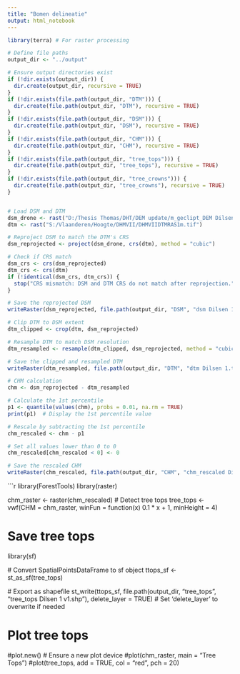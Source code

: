 ```yaml
---
title: "Bomen delineatie"
output: html_notebook
---
```

```r
library(terra) # For raster processing

# Define file paths
output_dir <- "../output"

# Ensure output directories exist
if (!dir.exists(output_dir)) {
  dir.create(output_dir, recursive = TRUE)
}
if (!dir.exists(file.path(output_dir, "DTM"))) {
  dir.create(file.path(output_dir, "DTM"), recursive = TRUE)
}
if (!dir.exists(file.path(output_dir, "DSM"))) {
  dir.create(file.path(output_dir, "DSM"), recursive = TRUE)
}
if (!dir.exists(file.path(output_dir, "CHM"))) {
  dir.create(file.path(output_dir, "CHM"), recursive = TRUE)
}
if (!dir.exists(file.path(output_dir, "tree_tops"))) {
  dir.create(file.path(output_dir, "tree_tops"), recursive = TRUE)
}
if (!dir.exists(file.path(output_dir, "tree_crowns"))) {
  dir.create(file.path(output_dir, "tree_crowns"), recursive = TRUE)
}


# Load DSM and DTM
dsm_drone <- rast("D:/Thesis Thomas/DHT/DEM update/m_geclipt_DEM Dilsen 1.tif")
dtm <- rast("S:/Vlaanderen/Hoogte/DHMVII/DHMVIIDTMRAS1m.tif")

``` 

```r
# Reproject DSM to match the DTM's CRS
dsm_reprojected <- project(dsm_drone, crs(dtm), method = "cubic")

# Check if CRS match
dsm_crs <- crs(dsm_reprojected)
dtm_crs <- crs(dtm)
if (!identical(dsm_crs, dtm_crs)) {
  stop("CRS mismatch: DSM and DTM CRS do not match after reprojection.")
}

# Save the reprojected DSM
writeRaster(dsm_reprojected, file.path(output_dir, "DSM", "dsm Dilsen 1.tif"), overwrite = TRUE)
```

```r
# Clip DTM to DSM extent
dtm_clipped <- crop(dtm, dsm_reprojected)

# Resample DTM to match DSM resolution
dtm_resampled <- resample(dtm_clipped, dsm_reprojected, method = "cubic")

# Save the clipped and resampled DTM
writeRaster(dtm_resampled, file.path(output_dir, "DTM", "dtm Dilsen 1.tif"), overwrite = TRUE)
```

```r
# CHM calculation
chm <- dsm_reprojected - dtm_resampled

```

```r
# Calculate the 1st percentile
p1 <- quantile(values(chm), probs = 0.01, na.rm = TRUE)
print(p1)  # Display the 1st percentile value

# Rescale by subtracting the 1st percentile
chm_rescaled <- chm - p1

# Set all values lower than 0 to 0
chm_rescaled[chm_rescaled < 0] <- 0

# Save the rescaled CHM
writeRaster(chm_rescaled, file.path(output_dir, "CHM", "chm_rescaled Dilsen 1.tif"), overwrite = TRUE)
```

```r
library(ForestTools)
library(raster)

chm_raster <- raster(chm_rescaled)
# Detect tree tops
tree_tops <- vwf(CHM = chm_raster, winFun = function(x) 0.1 * x + 1, minHeight = 4)

# Save tree tops
library(sf)

  # Convert SpatialPointsDataFrame to sf object
ttops_sf <- st_as_sf(tree_tops)

  # Export as shapefile
st_write(ttops_sf, file.path(output_dir, "tree_tops", "tree_tops Dilsen 1 v1.shp"), delete_layer = TRUE)  # Set 'delete_layer' to overwrite if needed

# Plot tree tops
#plot.new()  # Ensure a new plot device
#plot(chm_raster, main = "Tree Tops")
#plot(tree_tops, add = TRUE, col = "red", pch = 20)
